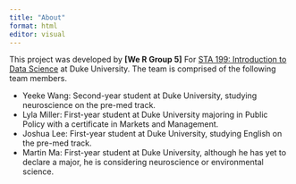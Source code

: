```yaml
---
title: "About"
format: html
editor: visual
---
```


This project was developed by **\[We R Group 5\]** For [STA 199: Introduction to Data Science](https://sta199-s23-2.github.io/) at Duke University. The team is comprised of the following team members.

-   Yeeke Wang: Second-year student at Duke University, studying neuroscience on the pre-med track.
-   Lyla Miller: First-year student at Duke University majoring in Public Policy with a certificate in Markets and Management.
-   Joshua Lee: First-year student at Duke University, studying English on the pre-med track.
-   Martin Ma: First-year student at Duke University, although he has yet to declare a major, he is considering neuroscience or environmental science.
